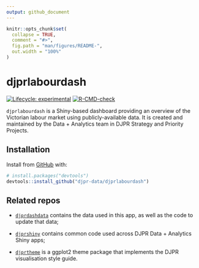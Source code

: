 ```yaml
---
output: github_document
---
```


<!-- README.md is generated from README.Rmd. Please edit that file -->

```r
knitr::opts_chunk$set(
  collapse = TRUE,
  comment = "#>",
  fig.path = "man/figures/README-",
  out.width = "100%"
)
```

# djprlabourdash

<!-- badges: start -->

[![Lifecycle: experimental](https://img.shields.io/badge/lifecycle-experimental-orange.svg)](https://lifecycle.r-lib.org/articles/stages.html#experimental) [![R-CMD-check](https://github.com/djpr-data/djprlabourdash/workflows/R-CMD-check/badge.svg)](https://github.com/djpr-data/djprlabourdash/actions)

<!-- badges: end -->

`djprlabourdash` is a Shiny-based dashboard providing an overview of the Victorian labour market using publicly-available data. It is created and maintained by the Data + Analytics team in DJPR Strategy and Priority Projects.

## Installation

Install from [GitHub](https://github.com/) with:

``` r
# install.packages("devtools")
devtools::install_github("djpr-data/djprlabourdash")
```

## Related repos

-   [`djprdashdata`](<https://github.com/djpr-data/djprdashdata>) contains the data used in this app, as well as the code to update that data;

-   [`djprshiny`](<https://github.com/djpr-data/djprshiny>) contains common code used across DJPR Data + Analytics Shiny apps;

-   [`djprtheme`](<https://github.com/djpr-data/djprtheme>) is a ggplot2 theme package that implements the DJPR visualisation style guide.
